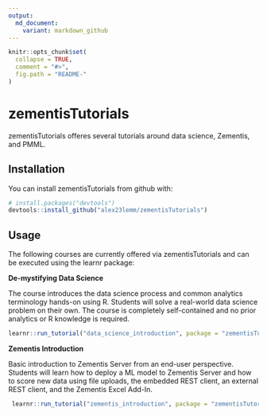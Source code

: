 ```yaml
---
output:
  md_document:
    variant: markdown_github
---
```


<!-- README.md is generated from README.Rmd. Please edit that file -->

```r
knitr::opts_chunk$set(
  collapse = TRUE,
  comment = "#>",
  fig.path = "README-"
)
```

# zementisTutorials

zementisTutorials offeres several tutorials around data science, Zementis, and PMML.

## Installation

You can install zementisTutorials from github with:

```r

# install.packages("devtools")
devtools::install_github("alex23lemm/zementisTutorials")
```

## Usage

The following courses are currently offered via zementisTutorials and can be executed using the learnr package:

**De-mystifying Data Science** 

The course introduces the data science process and common analytics terminology hands-on using R. Students will solve a real-world data science problem on their own. The course is completely self-contained and no prior analytics or R knowledge is required.

```r

learnr::run_tutorial("data_science_introduction", package = "zementisTutorials")
```


**Zementis Introduction**

Basic introduction to Zementis Server from an end-user perspective. Students will learn how to deploy a ML model to Zementis Server and how to score new data using file uploads, the embedded REST client, an external REST client, and the Zementis Excel Add-In.

```r

 learnr::run_tutorial("zementis_introduction", package = "zementisTutorials")
```



